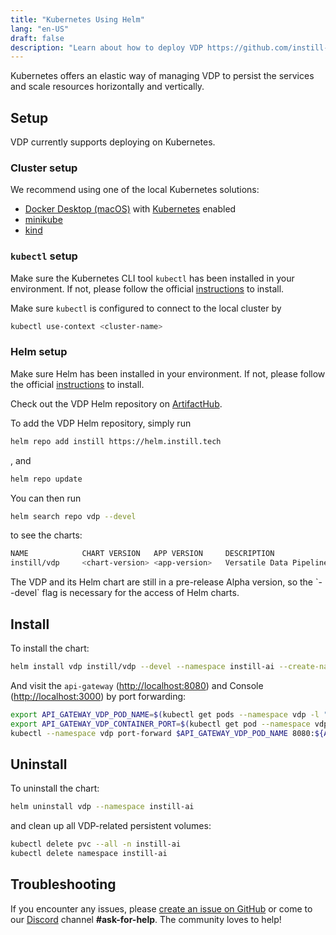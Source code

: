 ```yaml
---
title: "Kubernetes Using Helm"
lang: "en-US"
draft: false
description: "Learn about how to deploy VDP https://github.com/instill-ai/vdp in Kubernetes using Helm"
---
```


Kubernetes offers an elastic way of managing VDP to persist the services and scale resources horizontally and vertically.

## Setup

VDP currently supports deploying on Kubernetes.

### Cluster setup

We recommend using one of the local Kubernetes solutions:

- [Docker Desktop (macOS)](https://docs.docker.com/desktop/) with [Kubernetes](https://docs.docker.com/desktop/kubernetes) enabled
- [minikube](https://minikube.sigs.k8s.io/docs/start)
- [kind](https://kind.sigs.k8s.io)

### `kubectl` setup

Make sure the Kubernetes CLI tool `kubectl` has been installed in your environment.
If not, please follow the official [instructions](https://kubernetes.io/docs/tasks/tools/#kubectl) to install.

Make sure `kubectl` is configured to connect to the local cluster by

```bash
kubectl use-context <cluster-name>
```

### Helm setup

Make sure Helm has been installed in your environment. If not, please follow the official [instructions](https://helm.sh/docs/intro/install) to install.

Check out the VDP Helm repository on [ArtifactHub](https://artifacthub.io/packages/helm/instill/vdp).

To add the VDP Helm repository, simply run

```bash
helm repo add instill https://helm.instill.tech
```

, and

```bash
helm repo update
```

You can then run

```bash
helm search repo vdp --devel
```

to see the charts:

```bash
NAME            CHART VERSION   APP VERSION     DESCRIPTION
instill/vdp     <chart-version> <app-version>   Versatile Data Pipeline (VDP) empowers the mode...
```

<InfoBlock type="info" title="info">
  The VDP and its Helm chart are still in a pre-release Alpha version, so the
  `--devel` flag is necessary for the access of Helm charts.
</InfoBlock>

## Install

To install the chart:

```bash
helm install vdp instill/vdp --devel --namespace instill-ai --create-namespace
```

And visit the `api-gateway` ([http://localhost:8080](http://localhost:8080)) and Console ([http://localhost:3000](http://localhost:3000)) by port forwarding:

```bash
export API_GATEWAY_VDP_POD_NAME=$(kubectl get pods --namespace vdp -l "app.kubernetes.io/component=api-gateway-vdp,app.kubernetes.io/instance=vdp" -o jsonpath="{.items[0].metadata.name}")
export API_GATEWAY_VDP_CONTAINER_PORT=$(kubectl get pod --namespace vdp $API_GATEWAY_VDP_POD_NAME -o jsonpath="{.spec.containers[0].ports[0].containerPort}")
kubectl --namespace vdp port-forward $API_GATEWAY_VDP_POD_NAME 8080:${API_GATEWAY_VDP_CONTAINER_PORT}
```

## Uninstall

To uninstall the chart:

```bash
helm uninstall vdp --namespace instill-ai
```

and clean up all VDP-related persistent volumes:

```bash
kubectl delete pvc --all -n instill-ai
kubectl delete namespace instill-ai
```

## Troubleshooting

If you encounter any issues, please [create an issue on GitHub](https://github.com/instill-ai/vdp/issues)
or come to our [Discord](https://discord.gg/sevxWsqpGh) channel **#ask-for-help**. The community loves to help!
